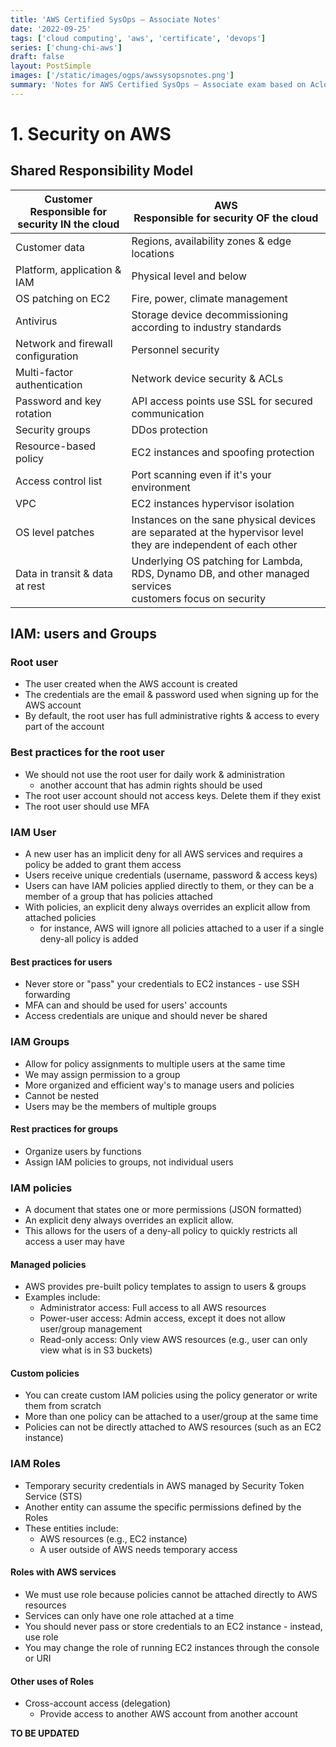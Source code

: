 ```yaml
---
title: 'AWS Certified SysOps – Associate Notes'
date: '2022-09-25'
tags: ['cloud computing', 'aws', 'certificate', 'devops']
series: ['chung-chi-aws']
draft: false
layout: PostSimple
images: ['/static/images/ogps/awssysopsnotes.png']
summary: 'Notes for AWS Certified SysOps – Associate exam based on AcloudGuru course - English version'
---
```


<TOCInline toc={props.toc} asDisclosure />

# 1. Security on AWS

## Shared Responsibility Model

| Customer<br/>Responsible for security **IN** the cloud | AWS<br/>Responsible for security **OF** the cloud                                                                    |
| ------------------------------------------------------ | -------------------------------------------------------------------------------------------------------------------- |
| Customer data                                          | Regions, availability zones & edge locations                                                                         |
| Platform, application & IAM                            | Physical level and below                                                                                             |
| OS patching on EC2                                     | Fire, power, climate management                                                                                      |
| Antivirus                                              | Storage device decommissioning according to industry standards                                                       |
| Network and firewall configuration                     | Personnel security                                                                                                   |
| Multi-factor authentication                            | Network device security & ACLs                                                                                       |
| Password and key rotation                              | API access points use SSL for secured communication                                                                  |
| Security groups                                        | DDos protection                                                                                                      |
| Resource-based policy                                  | EC2 instances and spoofing protection                                                                                |
| Access control list                                    | Port scanning even if it's your environment                                                                          |
| VPC                                                    | EC2 instances hypervisor isolation                                                                                   |
| OS level patches                                       | Instances on the sane physical devices are separated at the hypervisor level<br/> they are independent of each other |
| Data in transit & data at rest                         | Underlying OS patching for Lambda, RDS, Dynamo DB, and other managed services<br/> customers focus on security       |

## IAM: users and Groups

### Root user

- The user created when the AWS account is created
- The credentials are the email & password used when signing up for the AWS account
- By default, the root user has full administrative rights & access to every part of the account

### Best practices for the root user

- We should not use the root user for daily work & administration
  - another account that has admin rights should be used
- The root user account should not access keys. Delete them if they exist
- The root user should use MFA

### IAM User

- A new user has an implicit deny for all AWS services and requires a policy be added to grant them access
- Users receive unique credentials (username, password & access keys)
- Users can have IAM policies applied directly to them, or they can be a member of a group that has policies attached
- With policies, an explicit deny always overrides an explicit allow from attached policies
  - for instance, AWS will ignore all policies attached to a user if a single deny-all policy is added

#### Best practices for users

- Never store or "pass" your credentials to EC2 instances - use SSH forwarding
- MFA can and should be used for users' accounts
- Access credentials are unique and should never be shared

### IAM Groups

- Allow for policy assignments to multiple users at the same time
- We may assign permission to a group
- More organized and efficient way's to manage users and policies
- Cannot be nested
- Users may be the members of multiple groups

#### Rest practices for groups

- Organize users by functions
- Assign IAM policies to groups, not individual users

### IAM policies

- A document that states one or more permissions (JSON formatted)
- An explicit deny always overrides an explicit allow.
- This allows for the users of a deny-all policy to quickly restricts all access a user may have

#### Managed policies

- AWS provides pre-built policy templates to assign to users & groups
- Examples include:
  - Administrator access: Full access to all AWS resources
  - Power-user access: Admin access, except it does not allow user/group management
  - Read-only access: Only view AWS resources (e.g., user can only view what is in S3 buckets)

#### Custom policies

- You can create custom IAM policies using the policy generator or write them from scratch
- More than one policy can be attached to a user/group at the same time
- Policies can not be directly attached to AWS resources (such as an EC2 instance)

### IAM Roles

- Temporary security credentials in AWS managed by Security Token Service (STS)
- Another entity can assume the specific permissions defined by the Roles
- These entities include:
  - AWS resources (e.g., EC2 instance)
  - A user outside of AWS needs temporary access

#### Roles with AWS services

- We must use role because policies cannot be attached directly to AWS resources
- Services can only have one role attached at a time
- You should never pass or store credentials to an EC2 instance - instead, use role
- You may change the role of running EC2 instances through the console or URI

#### Other uses of Roles

- Cross-account access (delegation)
  - Provide access to another AWS account from another account

**TO BE UPDATED**
